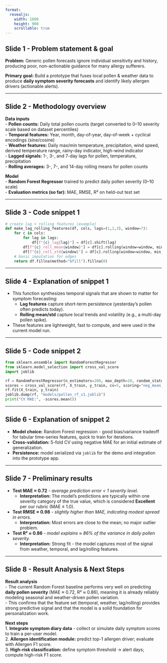 ```yaml
---
format:
  revealjs:
    width: 1600
    height: 900
    scrollable: true
---
```


## Slide 1 - Problem statement & goal

**Problem:** Generic pollen forecasts ignore individual sensitivity and history, producing poor, non-actionable guidance for many allergy sufferers.

**Primary goal:** Build a prototype that fuses local pollen & weather data to produce **daily symptom severity forecasts** and identify likely allergen drivers (actionable alerts).

---

## Slide 2 - Methodology overview

**Data inputs**  
- **Pollen counts:** Daily total pollen counts (target converted to 0–10 severity scale based on dataset percentiles)  
- **Temporal features:** Year, month, day-of-year, day-of-week + cyclical encodings (sine/cosine)  
- **Weather features:** Daily max/min temperature, precipitation, wind speed, derived temperature range, rainy-day indicator, high-wind indicator  
- **Lagged signals:** 1-, 3-, and 7-day lags for pollen, temperature, precipitation  
- **Rolling averages:** 3-, 7-, and 14-day rolling means for pollen counts  

**Model**  
- **Random Forest Regressor** trained to predict daily pollen severity (0–10 scale)  
- **Evaluation metrics (so far):** MAE, RMSE, R² on held-out test set  

---

## Slide 3 - Code snippet 1

```python
# create lag + rolling features (example)
def make_lag_rolling_features(df, cols, lags=(1,2,3), window=7):
    for c in cols:
        for lag in lags:
            df[f"{c}_lag{lag}"] = df[c].shift(lag)
        df[f"{c}_roll_mean{window}"] = df[c].rolling(window=window, min_periods=1).mean()
        df[f"{c}_roll_std{window}"] = df[c].rolling(window=window, min_periods=1).std().fillna(0)
    # basic imputation for edges
    return df.fillna(method="bfill").fillna(0)
```

---

## Slide 4 - Explanation of snippet 1

- This function synthesizes temporal signals that are shown to matter for symptom forecasting:
  - **Lag features** capture short-term persistence (yesterday's pollen often predicts today).
  - **Rolling mean/std** capture local trends and volatility (e.g., a multi-day pollen spike).
- These features are lightweight, fast to compute, and were used in the current model run.

---

## Slide 5 - Code snippet 2

```python
from sklearn.ensemble import RandomForestRegressor
from sklearn.model_selection import cross_val_score
import joblib

rf = RandomForestRegressor(n_estimators=200, max_depth=10, random_state=42)
scores = cross_val_score(rf, X_train, y_train, cv=5, scoring="neg_mean_absolute_error")
rf.fit(X_train, y_train)
joblib.dump(rf, "models/pollen_rf_v1.joblib")
print("CV MAE:", -scores.mean())
```

---

## Slide 6 - Explanation of snippet 2

- **Model choice:** Random Forest regression - good bias/variance tradeoff for tabular time-series features, quick to train for iterations.
- **Cross-validation:** 5-fold CV using negative MAE for an initial estimate of generalization.
- **Persistence:** model serialized via `joblib` for the demo and integration into the prototype app.  

---

## Slide 7 - Preliminary results
 
- **Test MAE ≈ 0.72** - *average prediction error < 1 severity level.*  
  - **Interpretation:** The model’s predictions are typically within one severity category of the true value, which is considered **Excellent** per our rubric (MAE ≤ 1.0).
- **Test RMSE ≈ 0.98** - *slightly higher than MAE, indicating modest spread in errors.*  
  - **Interpretation:** Most errors are close to the mean; no major outlier problem.
- **Test R² ≈ 0.86** - *model explains ≈ 86% of the variance in daily pollen severity.*  
  - **Interpretation:** Strong fit - the model captures most of the signal from weather, temporal, and lag/rolling features.

---

## Slide 8 - Result Analysis & Next Steps

**Result analysis**  
- The current Random Forest baseline performs very well on predicting **daily pollen severity** (MAE ≈ 0.72, R² ≈ 0.86), meaning it is already reliably modeling seasonal and weather-driven pollen variation.  
- This confirms that the feature set (temporal, weather, lag/rolling) provides strong predictive signal and that the model is a solid foundation for personalization work.    

**Next steps**  
1. **Integrate symptom diary data** - collect or simulate daily symptom scores to train a per-user model.  
2. **Allergen identification module:** predict top-1 allergen driver; evaluate with Allergen F1 score.  
3. **High-risk classification:** define symptom threshold → alert days; compute high-risk F1 score.  